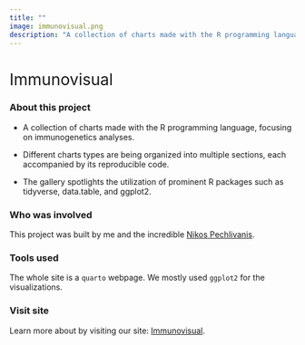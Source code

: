 ```yaml
---
title: ""
image: immunovisual.png
description: "A collection of charts made with the R programming language, focusing on immunogenetics analyses."
---
```


# [Immunovisual]{style="font-weight:400;"}

### About this project

-   A collection of charts made with the R programming language, focusing on immunogenetics analyses.

-   Different charts types are being organized into multiple sections, each accompanied by its reproducible code.

-   The gallery spotlights the utilization of prominent R packages such as tidyverse, data.table, and ggplot2.

### Who was involved

This project was built by me and the incredible [Nikos Pechlivanis](https://npechl.github.io/){target="_blank"}.

### Tools used

The whole site is a `quarto` webpage. We mostly used `ggplot2` for the visualizations.

### Visit site

Learn more about by visiting our site: [Immunovisual](https://natanast.github.io/immunovisual/).
